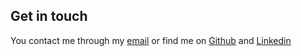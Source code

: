 ## Get in touch

You contact me through my [email](mfan20907@gmail.com) or find me on [Github](https://github.com/mpfan) and [Linkedin](linkedin.com/in/michael-fan-554386147)